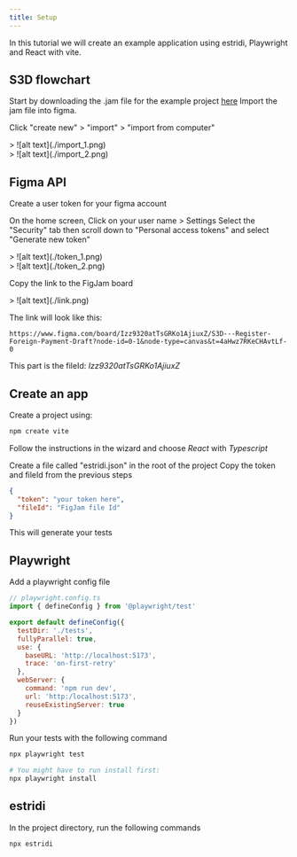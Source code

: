 ```yaml
---
title: Setup
---
```


In this tutorial we will create an example application using estridi, Playwright and React with vite.

## S3D flowchart

Start by downloading the .jam file for the example project [here](https://example.com)
Import the jam file into figma.

Click "create new" > "import" > "import from computer"
<div data-lightbox="true">
  > ![alt text](./import_1.png)
</div>

<div data-lightbox="true">
  > ![alt text](./import_2.png)
</div>

## Figma API

Create a user token for your figma account

On the home screen, Click on your user name > Settings
Select the "Security" tab then scroll down to "Personal access tokens" and select "Generate new token"
<div data-lightbox="true">
  > ![alt text](./token_1.png)
</div>

<div data-lightbox="true">
  > ![alt text](./token_2.png)
</div>

Copy the link to the FigJam board
<div data-lightbox="true">
  > ![alt text](./link.png)
</div>

The link will look like this:
```url
https://www.figma.com/board/Izz9320atTsGRKo1AjiuxZ/S3D---Register-Foreign-Payment-Draft?node-id=0-1&node-type=canvas&t=4aHwz7RKeCHAvtLf-0
```

This part is the fileId: *Izz9320atTsGRKo1AjiuxZ*


## Create an app

Create a project using:
```bash
npm create vite
```

Follow the instructions in the wizard and choose *React* with *Typescript*

Create a file called "estridi.json" in the root of the project
Copy the token and fileId from the previous steps
```json
{
  "token": "your token here",
  "fileId": "FigJam file Id"
}

```

This will generate your tests

## Playwright

Add a playwright config file
```javascript
// playwright.config.ts
import { defineConfig } from '@playwright/test'

export default defineConfig({
  testDir: './tests',
  fullyParallel: true,
  use: {
    baseURL: 'http://localhost:5173',
    trace: 'on-first-retry'
  },
  webServer: {
    command: 'npm run dev',
    url: 'http:/localhost:5173',
    reuseExistingServer: true
  }
})
```

Run your tests with the following command
```bash
npx playwright test

# You might have to run install first:
npx playwright install
```

## estridi

In the project directory, run the following commands
```bash
npx estridi
```
